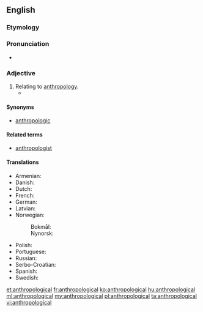 ==English==

===Etymology===
{{suffix|anthropology|ical}}

===Pronunciation===
* {{a|US}} {{IPA|/æn.θrə.pə.lɑdʒikəl/}}<!--/æn.θɹoʊ.poʊ.lɑd͡ʒ.ɪk.əl/?-->

===Adjective===
{{en-adj}}

# Relating to [[anthropology]].
#*{{quote-magazine|year=2012|month=March-April
|author=John T. Jost
|title=Social Justice: Is It in Our Nature (and Our Future)?
|volume=100|issue=2|page=162
|magazine={{w|American Scientist}}
|url=http://www.americanscientist.org/bookshelf/pub/social-justice-is-it-in-our-nature-and-our-future
|passage=He draws eclectically on studies of baboons, descriptive '''anthropological''' accounts of hunter-gatherer societies and, in a few cases, the fossil record.}}

====Synonyms====
* [[anthropologic]]

====Related terms====
* [[anthropologist]]

====Translations====
{{trans-top|relating to anthropology}}
* Armenian: {{t|hy|մարդաբանական|tr=mardabanakan}}
* Danish: {{t|da|antropologisk}}
* Dutch: {{t+|nl|antropologisch}}
* French: {{t+|fr|anthropologique}}
* German: {{t+|de|anthropologisch}}
* Latvian: {{t|lv|antropoloģisks}}
* Norwegian:
*: Bokmål: {{t|no|antropologisk}}
*: Nynorsk: {{t|nn|antropologisk}}
{{trans-mid}}
* Polish: {{t+|pl|antropologiczny}}
* Portuguese: {{t|pt|antropológico}}
* Russian: {{t+|ru|антропологи́ческий|sc=Cyrl}}
* Serbo-Croatian: {{t|sh|antropološki}}
* Spanish: {{t|es|antropológico|m}}
* Swedish: {{t|sv|antropologisk}}
{{trans-bottom}}

[[et:anthropological]]
[[fr:anthropological]]
[[ko:anthropological]]
[[hu:anthropological]]
[[ml:anthropological]]
[[my:anthropological]]
[[pl:anthropological]]
[[ta:anthropological]]
[[vi:anthropological]]